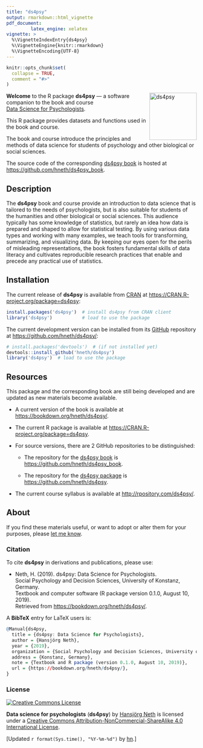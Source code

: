 ```yaml
---
title: "ds4psy"
output: rmarkdown::html_vignette
pdf_document:
         latex_engine: xelatex
vignette: >
  %\VignetteIndexEntry{ds4psy}
  %\VignetteEngine{knitr::rmarkdown}
  %\VignetteEncoding{UTF-8}
---
```


```r
knitr::opts_chunk$set(
  collapse = TRUE,
  comment = "#>"
)
```

<!-- ds4psy logo 1: -->
<a href="https://bookdown.org/hneth/ds4psy/">
<img src = "./../inst/images/ds4psy.png" alt = "ds4psy" width = "125px" align = "right" style = "width: 125px; float: right; border:11;"/>
</a>


**Welcome** to the R package **ds4psy** &mdash; a software companion to the book and course<br/>
[Data Science for Psychologists](https://bookdown.org/hneth/ds4psy/).   

This R package provides datasets and functions used in the book and course. 

The book and course introduce the principles and methods of data science for students of psychology and other biological or social sciences. 

The source code of the corresponding [ds4psy book](https://bookdown.org/hneth/ds4psy/) is hosted at <https://github.com/hneth/ds4psy_book>. 


## Description

The **ds4psy** book and course provide an introduction to data science that is tailored to the needs of psychologists, but is also suitable for students of the humanities and other biological or social sciences. 
This audience typically has some knowledge of statistics, but rarely an idea how data is prepared and shaped to allow for statistical testing. 
By using various data types and working with many examples, we teach tools for transforming, summarizing, and visualizing data. By keeping our eyes open for the perils of misleading representations, the book fosters fundamental skills of data literacy and cultivates reproducible research practices that enable and precede any practical use of statistics. 


## Installation

The current release of **ds4psy** is available from [CRAN](https://CRAN.R-project.org/) at <https://CRAN.R-project.org/package=ds4psy>:

```r
install.packages('ds4psy')  # install ds4psy from CRAN client
library('ds4psy')           # load to use the package
```

The current development version can be installed from its [GitHub](https://github.com) repository at <https://github.com/hneth/ds4psy/>: 

```r
# install.packages('devtools')  # (if not installed yet)
devtools::install_github('hneth/ds4psy')
library('ds4psy')  # load to use the package
```


## Resources

This package and the corresponding book are still being developed and are updated as new materials become available.  

- A current version of the book is available at <https://bookdown.org/hneth/ds4psy/>.  

- The current R package is available at <https://CRAN.R-project.org/package=ds4psy>.  

- For source versions, there are 2 GitHub repositories to be distinguished:  

    - The repository for the [ds4psy book](https://bookdown.org/hneth/ds4psy/) is <https://github.com/hneth/ds4psy_book>.  

    - The repository for the [ds4psy package](https://github.com/hneth/ds4psy/) is <https://github.com/hneth/ds4psy>.  

- The current course syllabus is available at <http://rpository.com/ds4psy/>.   


## About

If you find these materials useful, or want to adopt or alter them for your purposes, please [let me know](https://www.spds.uni-konstanz.de/hans-neth). 


### Citation

To cite **ds4psy** in derivations and publications, please use:

- Neth, H. (2019). ds4psy: Data Science for Psychologists.  
Social Psychology and Decision Sciences, University of Konstanz, Germany.  
Textbook and computer software (R package version 0.1.0, August 10, 2019).  
Retrieved from <https://bookdown.org/hneth/ds4psy/>.

A **BibTeX** entry for LaTeX users is: 

```r
@Manual{ds4psy,
  title = {ds4psy: Data Science for Psychologists},
  author = {Hansjörg Neth},
  year = {2019},
  organization = {Social Psychology and Decision Sciences, University of Konstanz},
  address = {Konstanz, Germany},
  note = {Textbook and R package (version 0.1.0, August 10, 2019)},
  url = {https://bookdown.org/hneth/ds4psy/},
}
```


### License

<a rel="license" href="http://creativecommons.org/licenses/by-nc-sa/4.0/"><img alt="Creative Commons License" style="border-width:0" src="https://i.creativecommons.org/l/by-nc-sa/4.0/88x31.png" /></a>

<span xmlns:dct="http://purl.org/dc/terms/" property="dct:title">**Data science for psychologists** (**ds4psy**)</span> by <a xmlns:cc="http://creativecommons.org/ns#" href="https://neth.de" property="cc:attributionName" rel="cc:attributionURL">Hansjörg Neth</a> is licensed under a <a rel="license" href="http://creativecommons.org/licenses/by-nc-sa/4.0/">Creative Commons Attribution-NonCommercial-ShareAlike 4.0 International License</a>. 

<!-- Update: -->

[Updated `r format(Sys.time(), "%Y-%m-%d")` by [hn](https://neth.de).]  

<!-- eof. -->